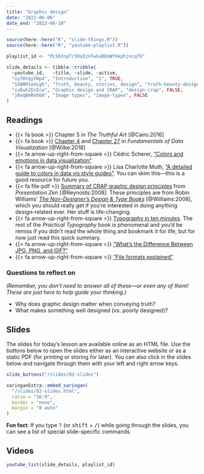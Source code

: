 ```yaml
---
title: "Graphic design"
date: "2022-06-06"
date_end: "2022-06-10"
---
```


```r
source(here::here("R", "slide-things.R"))
source(here::here("R", "youtube-playlist.R"))

playlist_id <- "PLS6tnpTr39sEznTwka0EmWfkkphjncq7U"

slide_details <- tibble::tribble(
  ~youtube_id,   ~title, ~slide, ~active,
  "ny7HYqyVNp4", "Introduction", "1", TRUE,
  "SXW0RtenLgk", "Truth, beauty, stories, design", "truth-beauty-design", FALSE,
  "iuEwh2EnIcw", "Graphic design and CRAP", "design-crap", FALSE,
  "j0aqBmRV66A", "Image types", "image-types", FALSE
)
```

## Readings

- {{< fa book >}} Chapter 5 in *The Truthful Art* [@Cairo:2016]
- {{< fa book >}} [Chapter 4](https://clauswilke.com/dataviz/color-basics.html) and [Chapter 27](https://clauswilke.com/dataviz/image-file-formats.html) in *Fundamentals of Data Visualization* [@Wilke:2018]
- {{< fa arrow-up-right-from-square >}} Cédric Scherer, ["Colors and emotions in data visualization"](https://blog.datawrapper.de/colors-for-data-vis-style-guides/)
- {{< fa arrow-up-right-from-square >}} Lisa Charlotte Muth, ["A detailed guide to colors in data vis style guides"](https://www.storytellingwithdata.com/blog/2021/6/8/colors-and-emotions-in-data-visualization). You can skim this—this is a good resource for future you.
- {{< fa file-pdf >}} [Summary of CRAP graphic design principles](http://www.presentationzen.com/chapter6_spread.pdf) from *Presentation Zen* [@Reynolds:2008]. These principles are from Robin Williams' [*The Non-Designer's Design & Type Books*](https://www.amazon.com/Non-Designers-Design-Book-4th/dp/0133966151) [@Williams:2008], which you should really get if you're interested in doing anything design-related ever. Her stuff is life-changing.
- {{< fa arrow-up-right-from-square >}} [Typography in ten minutes](https://practicaltypography.com/typography-in-ten-minutes.html). The rest of the *Practical Typography* book is phenomenal and you'd be remiss if you didn't read the whole thing and bookmark it for life, but for now just read this quick summary.
- {{< fa arrow-up-right-from-square >}} ["What's the Difference Between JPG, PNG, and GIF?"](https://gizmodo.com/5656669/whats-the-difference-between-jpg-png-and-gif)
- {{< fa arrow-up-right-from-square >}} ["File formats explained"](https://www.theglowstudio.com/file-formats-explained/)

### Questions to reflect on

*(Remember, you don't need to answer all of these—or even any of them! These are just here to help guide your thinking.)*

- Why does graphic design matter when conveying truth?
- What makes something well designed (vs. poorly designed)?


## Slides

The slides for today's lesson are available online as an HTML file. Use the buttons below to open the slides either as an interactive website or as a static PDF (for printing or storing for later). You can also click in the slides below and navigate through them with your left and right arrow keys.

```r
slide_buttons("/slides/02-slides")

xaringanExtra::embed_xaringan(
  "/slides/02-slides.html",
  ratio = "16:9",
  border = "none",
  margin = "0 auto"
)
```

:::{.callout-tip}
**Fun fact**: If you type <kbd>?</kbd> (or <kbd>shift</kbd> + <kbd>/</kbd>) while going through the slides, you can see a list of special slide-specific commands.
:::


## Videos

```r
youtube_list(slide_details, playlist_id)
```
